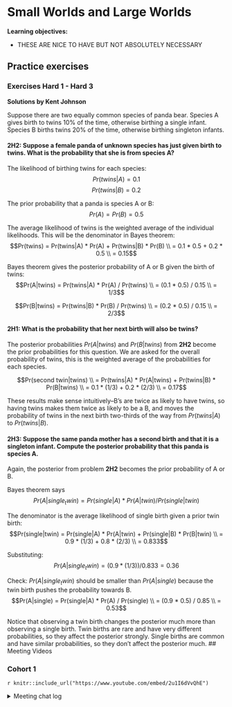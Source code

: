 # Small Worlds and Large Worlds

**Learning objectives:**

- THESE ARE NICE TO HAVE BUT NOT ABSOLUTELY NECESSARY

## Practice exercises

### Exercises Hard 1 - Hard 3

**Solutions by Kent Johnson**

Suppose there are two equally common species of panda bear. Species A gives birth to twins 10% of the time, otherwise birthing a single infant. Species B births twins 20% of the time, otherwise birthing singleton infants.

#### 2H2: Suppose a female panda of unknown species has just given birth to twins. What is the probability that she is from species A?

The likelihood of birthing twins for each species:
$$Pr(twins|A) = 0.1$$
$$Pr(twins|B) = 0.2$$

The prior probability that a panda is species A or B:
$$Pr(A) = Pr(B) = 0.5$$

The average likelihood of twins is the weighted average of the individual
likelihoods. This will be the denominator in Bayes theorem:
$$Pr(twins)
  = Pr(twins|A) * Pr(A) + Pr(twins|B) * Pr(B) \\
  = 0.1 * 0.5 + 0.2 * 0.5 \\
  = 0.15$$

Bayes theorem gives the posterior probability of A or B given the
birth of twins:
$$Pr(A|twins) = Pr(twins|A) * Pr(A) / Pr(twins) \\
  = (0.1 * 0.5) / 0.15 \\
  = 1/3$$

$$Pr(B|twins) = Pr(twins|B) * Pr(B) / Pr(twins) \\
  = (0.2 * 0.5) / 0.15 \\
  = 2/3$$

#### 2H1: What is the probability that her next birth will also be twins?

The posterior probabilities $Pr(A|twins)$ and $Pr(B|twins)$ from **2H2**
become the prior probabilities for this question. 
We are asked for the overall probability
of twins, this is the weighted average of the probabilities for each species.

$$Pr(second twin|twins) \\
  = Pr(twins|A) * Pr(A|twins) + Pr(twins|B) * Pr(B|twins) \\
  = 0.1 * (1/3) + 0.2 * (2/3) \\
  = 0.17$$

These results make sense intuitively--B's are twice as likely to have twins,
so having twins makes them twice as likely to be a B, and moves the probability
of twins in the next birth two-thirds of the way from 
$Pr(twins|A)$ to $Pr(twins|B)$.

#### 2H3: Suppose the same panda mother has a second birth and that it is a singleton infant. Compute the posterior probability that this panda is species A.

Again, the posterior from problem **2H2** becomes the prior
probability of A or B.

Bayes theorem says
$$Pr(A|single_twin) = Pr(single|A) * Pr(A|twin) / Pr(single|twin)$$

The denominator is the average likelihood of single birth given a prior twin birth:
$$Pr(single|twin) = Pr(single|A) * Pr(A|twin) + Pr(single|B) * Pr(B|twin) \\
  = 0.9 * (1/3) + 0.8 * (2/3) \\
  = 0.833$$

Substituting:
$$Pr(A|single_twin) 
  = (0.9 * (1/3)) / 0.833 
  = 0.36$$

Check: $Pr(A|single_twin)$ should be smaller than $Pr(A|single)$ because
the twin birth pushes the probability towards B.
$$Pr(A|single) = Pr(single|A) * Pr(A) / Pr(single) \\
  = (0.9 * 0.5) / 0.85 \\
  = 0.53$$

Notice that observing a twin birth changes the posterior much more than
observing a single birth. Twin births are rare and have very different
probabilities, so they affect the posterior strongly. Single births are
common and have similar probabilities, so they don't affect the posterior
much.
## Meeting Videos

### Cohort 1

`r knitr::include_url("https://www.youtube.com/embed/2u1I6dVvQhE")`

<details>
<summary> Meeting chat log </summary>

```
00:54:23	Tony ElHabr:	we need to draw black and white cards to determine who goes
00:54:49	ege can taslicukur:	what if i have a card with 2 black faces?
00:54:56	Tony ElHabr:	we end the meeting
00:59:10	ege can taslicukur:	😃
01:05:35	syd235:	I think the author just wanted to play a joke on us to make us use pandas in R
01:05:59	Justin Dollman:	🥲
```
</details>
